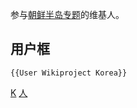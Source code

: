 参与[[WikiProject:朝鮮半島|朝鲜半岛专题]]的维基人。
==用户框==
 <nowiki>{{User Wikiproject Korea}}</nowiki>

[[Category:參與國家和地區專題的維基人|K]]
[[Category:朝鮮半島專題|人]]